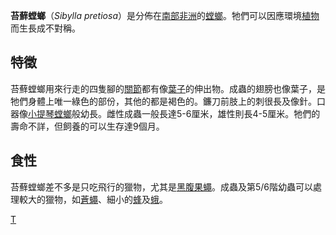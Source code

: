 {{Speciesbox
| taxon = Sibylla pretiosa
| image = Sibylla_pretiosa_Cryptic_mantis_Luc_Viatour.jpg
| authority = 
}}
'''苔蘚螳螂'''（''Sibylla pretiosa''）是分佈在[[南部非洲|南部非洲]]的[[螳螂|螳螂]]。牠們可以因應環境[[植物|植物]]而生長成不對稱。

==特徵==
苔蘚螳螂用來行走的四隻腳的[[關節|關節]]都有像[[葉子|葉子]]的伸出物。成蟲的翅膀也像葉子，是牠們身體上唯一綠色的部份，其他的都是褐色的。鐮刀前肢上的刺很長及像針。口器像[[小提琴螳螂|小提琴螳螂]]般幼長。雌性成蟲一般長達5-6厘米，雄性則長4-5厘米。牠們的壽命不詳，但飼養的可以生存達9個月。

==食性==
苔蘚螳螂差不多是只吃飛行的獵物，尤其是[[黑腹果蠅|黑腹果蠅]]。成蟲及第5/6階幼蟲可以處理較大的獵物，如[[蒼蠅|蒼蠅]]、細小的[[蜂|蜂]]及[[蛾|蛾]]。
{{taxonbar}}

[[Category:螳螂科|T]]